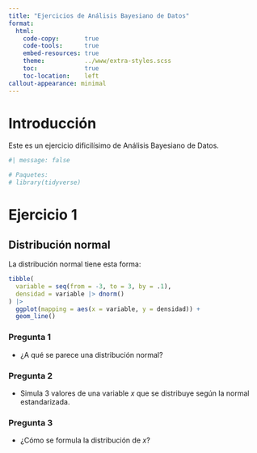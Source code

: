 ```yaml
---
title: "Ejercicios de Análisis Bayesiano de Datos"
format:
  html:
    code-copy:       true
    code-tools:      true
    embed-resources: true
    theme:           ../www/extra-styles.scss
    toc:             true
    toc-location:    left
callout-appearance: minimal
---
```


# Introducción

Este es un ejercicio dificilísimo de Análisis Bayesiano de Datos.

```r
#| message: false

# Paquetes:
# library(tidyverse)
```

# Ejercicio 1

## Distribución normal

La distribución normal tiene esta forma:

```r
tibble(
  variable = seq(from = -3, to = 3, by = .1),
  densidad = variable |> dnorm()
) |>
  ggplot(mapping = aes(x = variable, y = densidad)) +
  geom_line()
```

### Pregunta 1

-   ¿A qué se parece una distribución normal?

::: {#respuesta-1 .callout-note}
:::

### Pregunta 2

-   Simula 3 valores de una variable $x$ que se distribuye según la normal estandarizada.

::: {#respuesta-2 .callout-note}
:::

### Pregunta 3

-   ¿Cómo se formula la distribución de $x$?

::: {#respuesta-3 .callout-note}
:::

